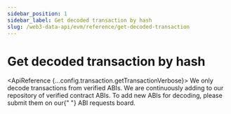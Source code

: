 ```yaml
---
sidebar_position: 1
sidebar_label: Get decoded transaction by hash
slug: /web3-data-api/evm/reference/get-decoded-transaction
---
```



# Get decoded transaction by hash

<ApiReference {...config.transaction.getTransactionVerbose}>
  <Admonition type="info" title="Note">
      We only decode transactions from verified ABIs. We are continuously adding
      to our repository of verified contract ABIs.
      To add new ABIs for decoding, please submit them on our{" "}
      <Link href="https://roadmap.moralis.io/b/submit-contract-abis-for-decoding/">
        ABI requests board.
      </Link>
  </Admonition>
</ApiReference>
